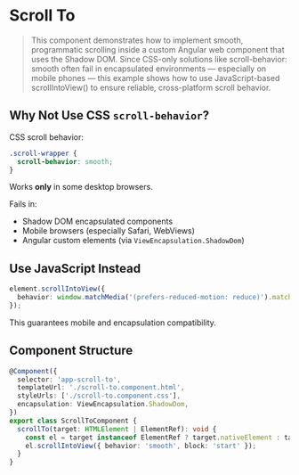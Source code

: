 
<Meta title="Components/Scroll to" />

# Scroll To
> This component demonstrates how to implement smooth, programmatic scrolling inside a custom Angular web component that uses the Shadow DOM.
> Since CSS-only solutions like scroll-behavior: smooth often fail in encapsulated environments — especially on mobile phones —
> this example shows how to use JavaScript-based scrollIntoView() to ensure reliable, cross-platform scroll behavior.

## Why Not Use CSS `scroll-behavior`?

CSS scroll behavior:

```css
.scroll-wrapper {
  scroll-behavior: smooth;
}
```

Works **only** in some desktop browsers.

Fails in:
- Shadow DOM encapsulated components
- Mobile browsers (especially Safari, WebViews)
- Angular custom elements (via `ViewEncapsulation.ShadowDom`)

## Use JavaScript Instead

```ts
element.scrollIntoView({
  behavior: window.matchMedia('(prefers-reduced-motion: reduce)').matches ? 'auto' : 'smooth'
});
```

This guarantees mobile and encapsulation compatibility.

## Component Structure

```ts
@Component({
  selector: 'app-scroll-to',
  templateUrl: './scroll-to.component.html',
  styleUrls: ['./scroll-to.component.css'],
  encapsulation: ViewEncapsulation.ShadowDom,
})
export class ScrollToComponent {
  scrollTo(target: HTMLElement | ElementRef): void {
    const el = target instanceof ElementRef ? target.nativeElement : target;
    el.scrollIntoView({ behavior: 'smooth', block: 'start' });
  }
}
```
